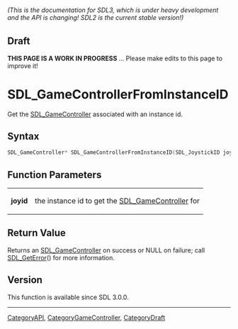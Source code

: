 ====== (This is the documentation for SDL3, which is under heavy development and the API is changing! SDL2 is the current stable version!) ======

== Draft ==

'''THIS PAGE IS A WORK IN PROGRESS''' ... Please make edits to this page to improve it!


<!-- #*^*^*^*^*See https://wiki.libsdl.org/SGFunctions for details on editing this page*^*^*^*^* -->
= SDL_GameControllerFromInstanceID =

Get the [[SDL_GameController]] associated with an instance id.

== Syntax ==

<syntaxhighlight lang='c'>
SDL_GameController* SDL_GameControllerFromInstanceID(SDL_JoystickID joyid);
</syntaxhighlight>

== Function Parameters ==

{|
|'''joyid'''
|the instance id to get the [[SDL_GameController]] for
|}

== Return Value ==

Returns an [[SDL_GameController]] on success or NULL on failure; call
[[SDL_GetError]]() for more information.

== Version ==

This function is available since SDL 3.0.0.

----
[[CategoryAPI]], [[CategoryGameController]], [[CategoryDraft]]
<!-- #See the Style Guide for instructions on editing the footer. -->



